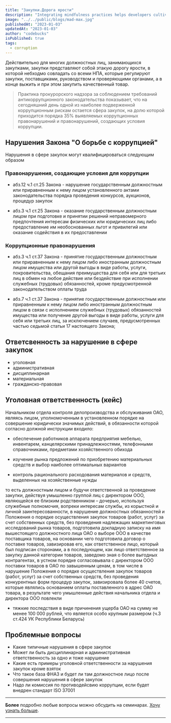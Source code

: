 ```yaml
---
title: "Закупки.Дорога ярости"
description: "Integrating mindfulness practices helps developers cultivate present-moment awareness, fostering focus, problem-solving, and work-life balance."
image: "../../public/blogs/mad-max.jpg"
publishedAt: "2023-01-03"
updatedAt: "2023-01-03"
author: "codebucks"
isPublished: true
tags:
  - corruption
---
```


Действительно для многих должностных лиц, занимающихся закупками, закупки представляют
собой этакую дорогу ярости, в которой небходмо совладать со всеми НПА, которые регулируют закупки,
поставщиками, руководством и проверяющими органами, а в конце выжить и при этом закупить качественный товар.

> Практика прокурорского надзора за соблюдением требований антикоррупционного законодательства показывает,
> что на сегодняшний день одной из наиболее подверженной коррупционным рискам остается сфера закупок,
> на долю которой приходится порядка 35% выявляемых коррупционных
> правонарушений и правонарушений, создающих условия коррупции.

## Нарушения Закона "О борьбе с коррупцией"

Нарушения в сфере закупок могут квалифицироваться следующим образом

### Правонарушения, создающие условия для коррупции

- абз.12 ч.1 ст.25 Закона - нарушение государственным должностным или приравненным
  к нему лицом установленного актами законодательства порядка проведения конкурсов, аукционов, процедур закупок

- абз.3 ч.1 ст.25 Закона - оказание государственным должностным лицом при подготовке и принятии решений
  неправомерного предпочтения интересам физических или юридических лиц
  либо предоставление им необоснованных льгот и привилегий или оказание содействия в их предоставлении

### Коррупционные правонарушения

- абз.3 ч.1 ст.37 Закона - принятие государственным должностным или приравненным к нему лицом
  либо иностранным должностным лицом имущества или другой выгоды в виде работы, услуги, покровительства,
  обещания преимущества для себя или для третьих лиц в обмен на любое действие или бездействие
  при исполнении служебных (трудовых) обязанностей, кроме предусмотренной законодательством оплаты труда

- абз.7 ч.1 ст.37 Закона - принятие государственным должностным или приравненным к нему лицом
  либо иностранным должностным лицом в связи с исполнением служебных (трудовых) обязанностей имущества или
  получение другой выгоды в виде работы,
  услуги для себя или третьих лиц, за исключением случаев, предусмотренных частью седьмой статьи 17 настоящего Закона;

## Ответсвенность за нарушение в сфере закупок

- уголовная
- административная
- дисциплинарная
- материальная
- гражданско-правовая

## Уголовная ответственность (кейс)

Начальником отдела контроля делопроизводства и обслуживания ОАО, являясь лицом, уполномоченным в
установленном порядке на совершение юридически значимых действий,
в обязанности которой согласно должной инструкции входило:

- обеспечение работников аппарата предприятия мебелью, инвентарем, канцелярскими принадлежностями, телефонными справочниками,
  предметами хозяйственного обихода

- изучение рынка предложений по приобретению материальных средств и выбор наиболее оптимальных вариантов

- контроль рационального расходования материалов и средств, выделенных на хозяйственные нужды

то есть должностным лицом и будучи ответственной за проведение закупки, действуя умышленно группой лиц с директором ООО,
являющейся ее близким родственником – дочерью, используя служебные полномочия, вопреки интересам службы, из
корыстной и личной заинтересованности, в нарушение должностных обязанностей и Положения о порядке
осуществления закупок товаров (работ, услуг) за счет собственных средств, без проведения надлежащих маркетинговых
исследований рынка товаров, подготовила докладную записку на имя вышестоящего должностного лица ОАО о выборе ООО
в качестве поставщика товаров, на основании чего подготовила договор о поставке товаров, завизировав его, как
ответственное лицо, который был подписан сторонами, а в последующем, как лицо ответственное за закупку данной категории
товаров, заведомо зная о более выгодных контрагентах, в устном порядке согласовывала с директором ООО поставки товаров
в ОАО по завышенным ценам, в том числе в нарушение Положения о порядке осуществления закупок товаров (работ, услуг)
за счет собственных средств, без проведения конкурентных форм процедур закупок, завизировала более 40 счетов, которые являлись
основанием оплаты поставленного в адрес ОАО товара,
в результате чего умышленные действия начальника отдела и директора ООО повлекли

- тяжкие последствия в виде причинения ущерба ОАО на сумму не менее 100 000 рублей,
  что является особо крупным размером (ч.3 ст.424 УК Республики Беларусь)

## Проблемные вопросы

- Какие типичные нарушения в сфере закупок
- Может ли быть дисциплинарная и административная ответственность за одно и тоже нарушение
- Какие есть примеры уголовной ответственности за нарушения закупок кроме взяток
- Что такое база ФНАЗ и будет ли там должностное лицо после совершения нарушения в сфере закупок
- Надо ли комиссия по противодейсвию коррупции, если будет внедрен стандарт ISO 37001

---

**Более** подробно любые вопросы можно обсудить на семинарах. [Хочу узнать больше](../contact).

---
